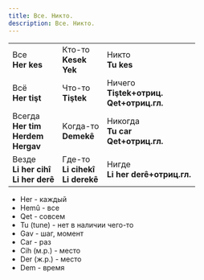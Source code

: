 ```yaml
---
title: Все. Никто.
description: Все. Никто.
---
```


|                                              |                                        |                                                |
| -------------------------------------------- | -------------------------------------- | ---------------------------------------------- |
| Все<br/>**Her kes**                          | Кто-то<br/>**Kesek<br/>Yek**           | Никто<br/>**Tu kes**                           |
| Всё<br/>**Her tişt**                         | Что-то<br/>**Tiştek**                  | Ничего<br/>**Tiştek+отриц.<br/>Qet+отриц.гл.** |
| Всегда<br/>**Her tim<br/>Herdem<br/>Hergav** | Kогда-то<br/>**Demekê**                | Никогда<br/>**Tu car<br/>Qet+отриц.гл.**       |
| Везде<br/>**Li her cihî<br/>Li her derê**    | Где-то<br/>**Li cihekî<br/>Li derekê** | Нигде<br/>**Li her derê+отриц.гл.**            |

- Her - каждый
- Hemû - все
- Qet - совсем
- Tu (tune) - нет в наличии чего-то
- Gav - шаг, момент
- Car - раз
- Cih (м.р.) - место
- Der (ж.р.) - место
- Dem - время
